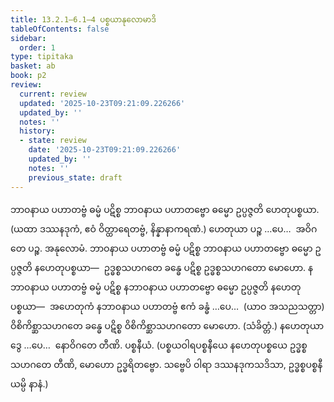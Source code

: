 ```yaml
---
title: 13.2.1–6.1–4 ပစ္စယာနုလောမာဒိ
tableOfContents: false
sidebar:
  order: 1
type: tipitaka
basket: ab
book: p2
review:
  current: review
  updated: '2025-10-23T09:21:09.226266'
  updated_by: ''
  notes: ''
  history:
  - state: review
    date: '2025-10-23T09:21:09.226266'
    updated_by: ''
    notes: ''
    previous_state: draft
---
```



<ReviewStatus review={frontmatter.review} showDetails={true} />

<HypothesisAnnotation frontmatter={frontmatter} />

<DynamicBreadcrumb />

<Division number="35" book="p2" e="ch" v="38" p="573">

<Paragraph number="4136" book="p2">
ဘာဝနာယ ပဟာတဗ္ဗံ ဓမ္မံ ပဋိစ္စ ဘာဝနာယ ပဟာတဗ္ဗော ဓမ္မော ဥပ္ပဇ္ဇတိ ဟေတုပစ္စယာ. (ယထာ ဒဿနဒုကံ, ဧဝံ ဝိတ္ထာရေတဗ္ဗံ, နိန္နာနာကရဏံ.)
</Paragraph>

<Paragraph number="4137" book="p2">
ဟေတုယာ ပဉ္စ …ပေ…  အဝိဂတေ ပဉ္စ.

</Paragraph>
</Division>

<Paragraph number="4138" type="center" book="p2">
အနုလောမံ.


</Paragraph>

<Paragraph number="4139" book="p2">
ဘာဝနာယ ပဟာတဗ္ဗံ ဓမ္မံ ပဋိစ္စ ဘာဝနာယ ပဟာတဗ္ဗော ဓမ္မော ဥပ္ပဇ္ဇတိ နဟေတုပစ္စယာ—  ဥဒ္ဓစ္စသဟဂတေ ခန္ဓေ ပဋိစ္စ ဥဒ္ဓစ္စသဟဂတော မောဟော.
</Paragraph>

<Paragraph number="4140" book="p2">
နဘာဝနာယ ပဟာတဗ္ဗံ ဓမ္မံ ပဋိစ္စ နဘာဝနာယ ပဟာတဗ္ဗော ဓမ္မော ဥပ္ပဇ္ဇတိ နဟေတုပစ္စယာ—  အဟေတုကံ နဘာဝနာယ ပဟာတဗ္ဗံ ဧကံ ခန္ဓံ …ပေ…  (ယာဝ အသညသတ္တာ) ဝိစိကိစ္ဆာသဟဂတေ ခန္ဓေ ပဋိစ္စ ဝိစိကိစ္ဆာသဟဂတော မောဟော. (သံခိတ္တံ.)
</Paragraph>

<Paragraph number="4141" type="center" book="p2">
နဟေတုယာ ဒွေ …ပေ…  နောဝိဂတေ တီဏိ.

</Paragraph>

<Paragraph number="4142" type="center" book="p2">
ပစ္စနီယံ.


</Paragraph>

<Paragraph number="4143" book="p2">
(ပစ္စယဝါရပစ္စနီယေ နဟေတုပစ္စယေ ဥဒ္ဓစ္စသဟဂတေ တီဏိ, မောဟော ဥဒ္ဓရိတဗ္ဗော. သဗ္ဗေပိ ဝါရာ ဒဿနဒုကသဒိသာ, ဥဒ္ဓစ္စပစ္စနီယမ္ပိ နာနံ.)
</Paragraph>